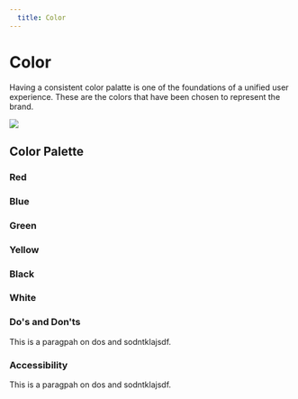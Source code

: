 ```yaml
---
  title: Color
---
```


# Color
Having a consistent color palatte is one of the foundations of a unified user experience.
These are the colors that have been chosen to represent the brand.
<div className="sprk-u-mbm">
  <img src="https://placehold.co/1080x400"/>
</div>

## Color Palette
### Red
<ColorSwatchGrid color="red" />

### Blue
<ColorSwatchGrid color="blue" />

### Green
<ColorSwatchGrid color="green" />

### Yellow
<ColorSwatchGrid color="yellow" />

### Black
<ColorSwatchGrid color="black" />

### White
<ColorSwatchGrid color="white" />

### Do's and Don'ts
This is a paragpah on dos and sodntklajsdf.


### Accessibility
This is a paragpah on dos and sodntklajsdf.